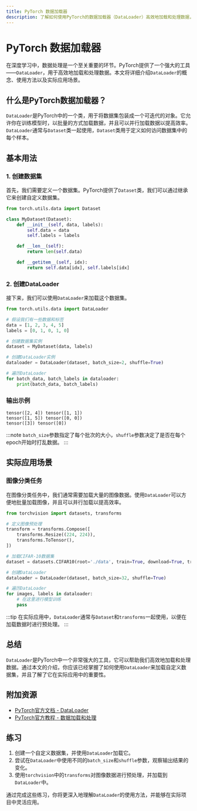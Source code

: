 ```yaml
---
title: PyTorch 数据加载器
description: 了解如何使用PyTorch的数据加载器（DataLoader）高效地加载和处理数据，适合初学者。
---
```


# PyTorch 数据加载器

在深度学习中，数据处理是一个至关重要的环节。PyTorch提供了一个强大的工具——`DataLoader`，用于高效地加载和处理数据。本文将详细介绍`DataLoader`的概念、使用方法以及实际应用场景。

## 什么是PyTorch数据加载器？

`DataLoader`是PyTorch中的一个类，用于将数据集包装成一个可迭代的对象。它允许你在训练模型时，以批量的方式加载数据，并且可以并行加载数据以提高效率。`DataLoader`通常与`Dataset`类一起使用，`Dataset`类用于定义如何访问数据集中的每个样本。

## 基本用法

### 1. 创建数据集

首先，我们需要定义一个数据集。PyTorch提供了`Dataset`类，我们可以通过继承它来创建自定义数据集。

```python
from torch.utils.data import Dataset

class MyDataset(Dataset):
    def __init__(self, data, labels):
        self.data = data
        self.labels = labels

    def __len__(self):
        return len(self.data)

    def __getitem__(self, idx):
        return self.data[idx], self.labels[idx]
```

### 2. 创建DataLoader

接下来，我们可以使用`DataLoader`来加载这个数据集。

```python
from torch.utils.data import DataLoader

# 假设我们有一些数据和标签
data = [1, 2, 3, 4, 5]
labels = [0, 1, 0, 1, 0]

# 创建数据集实例
dataset = MyDataset(data, labels)

# 创建DataLoader实例
dataloader = DataLoader(dataset, batch_size=2, shuffle=True)

# 遍历DataLoader
for batch_data, batch_labels in dataloader:
    print(batch_data, batch_labels)
```

### 输出示例

```plaintext
tensor([2, 4]) tensor([1, 1])
tensor([1, 5]) tensor([0, 0])
tensor([3]) tensor([0])
```

:::note
`batch_size`参数指定了每个批次的大小，`shuffle`参数决定了是否在每个epoch开始时打乱数据。
:::

## 实际应用场景

### 图像分类任务

在图像分类任务中，我们通常需要加载大量的图像数据。使用`DataLoader`可以方便地批量加载图像，并且可以并行加载以提高效率。

```python
from torchvision import datasets, transforms

# 定义图像预处理
transform = transforms.Compose([
    transforms.Resize((224, 224)),
    transforms.ToTensor(),
])

# 加载CIFAR-10数据集
dataset = datasets.CIFAR10(root='./data', train=True, download=True, transform=transform)

# 创建DataLoader
dataloader = DataLoader(dataset, batch_size=32, shuffle=True)

# 遍历DataLoader
for images, labels in dataloader:
    # 在这里进行模型训练
    pass
```

:::tip
在实际应用中，`DataLoader`通常与`Dataset`和`transforms`一起使用，以便在加载数据时进行预处理。
:::

## 总结

`DataLoader`是PyTorch中一个非常强大的工具，它可以帮助我们高效地加载和处理数据。通过本文的介绍，你应该已经掌握了如何使用`DataLoader`来加载自定义数据集，并且了解了它在实际应用中的重要性。

## 附加资源

- [PyTorch官方文档 - DataLoader](https://pytorch.org/docs/stable/data.html#torch.utils.data.DataLoader)
- [PyTorch官方教程 - 数据加载和处理](https://pytorch.org/tutorials/beginner/data_loading_tutorial.html)

## 练习

1. 创建一个自定义数据集，并使用`DataLoader`加载它。
2. 尝试在`DataLoader`中使用不同的`batch_size`和`shuffle`参数，观察输出结果的变化。
3. 使用`torchvision`中的`transforms`对图像数据进行预处理，并加载到`DataLoader`中。

通过完成这些练习，你将更深入地理解`DataLoader`的使用方法，并能够在实际项目中灵活应用。